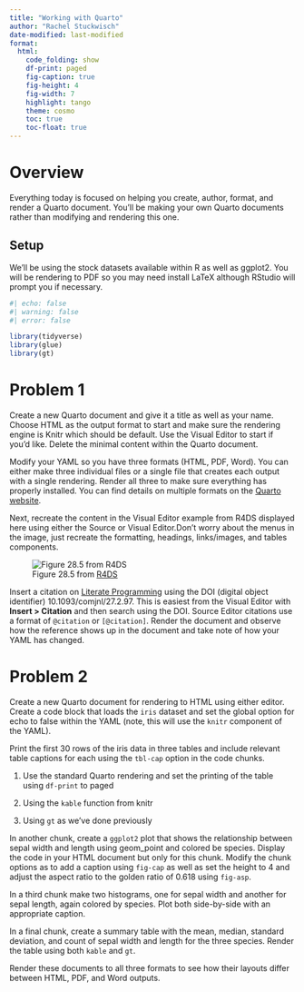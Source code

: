 ```yaml
---
title: "Working with Quarto"
author: "Rachel Stuckwisch"
date-modified: last-modified
format:
  html:
    code_folding: show
    df-print: paged
    fig-caption: true
    fig-height: 4
    fig-width: 7
    highlight: tango
    theme: cosmo
    toc: true
    toc-float: true
---
```


# Overview

Everything today is focused on helping you create, author, format, and render a Quarto document.  You'll be making your own Quarto documents rather than modifying and rendering this one.

## Setup

We'll be using the stock datasets available within R as well as ggplot2.  You will be rendering to PDF so you may need install LaTeX although RStudio will prompt you if necessary.

```r
#| echo: false
#| warning: false
#| error: false

library(tidyverse)
library(glue)
library(gt)

```


# Problem 1

Create a new Quarto document and give it a title as well as your name.  Choose HTML as the output format to start and make sure the rendering engine is Knitr which should be default.  Use the Visual Editor to start if you'd like.  Delete the minimal content within the Quarto document.

Modify your YAML so you have three formats (HTML, PDF, Word).  You can either make three individual files or a single file that creates each output with a single rendering.  Render all three to make sure everything has properly installed.  You can find details on multiple formats on the [Quarto website](https://quarto.org/docs/get-started/authoring/rstudio.html#multiple-formats){.external target="_blank"}.

Next, recreate the content in the Visual Editor example from R4DS displayed here using either the Source or Visual Editor.Don't worry about the menus in the image, just recreate the formatting, headings, links/images, and tables components.

![Figure 28.5 from [R4DS](https://r4ds.hadley.nz/quarto#visual-editor)](https://r4ds.hadley.nz/quarto/quarto-visual-editor.png)

Insert a citation on [Literate Programming](https://doi.org/10.1093/comjnl/27.2.97){.external target="_blank} using the DOI (digital object identifier) 10.1093/comjnl/27.2.97.  This is easiest from the Visual Editor with <b>Insert > Citation</b> and then search using the DOI. Source Editor citations use a format of `@citation` or `[@citation]`.  Render the document and observe how the reference shows up in the document and take note of how your YAML has changed.

# Problem 2

Create a new Quarto document for rendering to HTML using either editor.  Create a code block that loads the `iris` dataset and set the global option for echo to false within the YAML (note, this will use the `knitr` component of the YAML).

Print the first 30 rows of the iris data in three tables and include relevant table captions for each using the `tbl-cap` option in the code chunks.

1. Use the standard Quarto rendering and set the printing of the table using `df-print` to paged
    
2. Using the `kable` function from knitr
    
3. Using `gt` as we've done previously

In another chunk, create a `ggplot2` plot that shows the relationship between sepal width and length using geom_point and colored be species.  Display the code in your HTML document but only for this chunk.  Modify the chunk options as to add a caption using `fig-cap` as well as set the height to 4 and adjust the aspect ratio to the golden ratio of 0.618 using `fig-asp`.
    
In a third chunk make two histograms, one for sepal width and another for sepal length, again colored by species.  Plot both side-by-side with an appropriate caption.

In a final chunk, create a summary table with the mean, median, standard deviation, and count of sepal width and length for the three species.  Render the table using both `kable` and `gt`.

Render these documents to all three formats to see how their layouts differ between HTML, PDF, and Word outputs.








